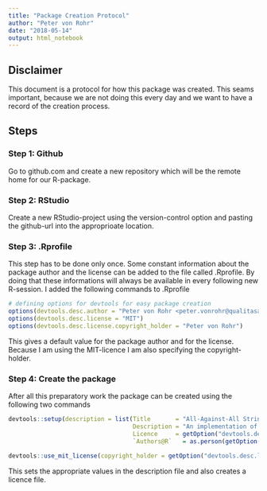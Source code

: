 ```yaml
---
title: "Package Creation Protocol"
author: "Peter von Rohr"
date: "2018-05-14"
output: html_notebook
---
```



## Disclaimer
This document is a protocol for how this package was created. This seams important, because we are not doing this every day and we want to have a record of the creation process.


## Steps

### Step 1: Github
Go to github.com and create a new repository which will be the remote home for our R-package.


### Step 2: RStudio
Create a new RStudio-project using the version-control option and pasting the github-url into the approprioate location.


### Step 3: .Rprofile
This step has to be done only once. Some constant information about the package author and the license can be added to the file called .Rprofile. By doing that these informations will always be available in every following new R-session. I added the following commands to .Rprofile

```r
# defining options for devtools for easy package creation
options(devtools.desc.author = "Peter von Rohr <peter.vonrohr@qualitasag.ch> [aut, cre]")
options(devtools.desc.license = "MIT")
options(devtools.desc.license.copyright_holder = "Peter von Rohr")
```

This gives a default value for the package author and for the license. Because I am using the MIT-licence I am also specifying the copyright-holder.


### Step 4: Create the package
After all this preparatory work the package can be created using the following two commands


```r
devtools::setup(description = list(Title       = "All-Against-All Stringdist Comparision", 
                                   Description = "An implementation of all-against-all comparisons using stringdist", 
                                   Licence     = getOption("devtools.desc.licence"),
                                   `Authors@R`   = as.person(getOption("devtools.desc.author"))))

devtools::use_mit_license(copyright_holder = getOption("devtools.desc.license.copyright_holder"))
```

This sets the appropriate values in the description file and also creates a licence file.

